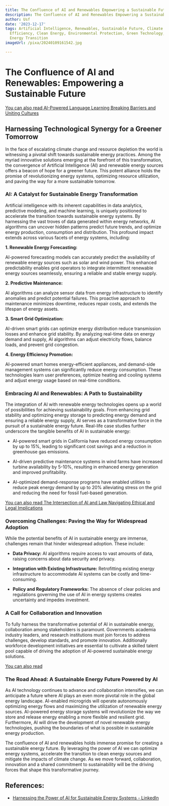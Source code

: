```yaml
---
title: The Confluence of AI and Renewables Empowering a Sustainable Future
description: The Confluence of AI and Renewables Empowering a Sustainable Future
author: Usf
date: '2023-12-17'
tags: Artificial Intelligence, Renewables, Sustainable Future, Climate Change, Energy
  Efficiency, Clean Energy, Environmental Protection, Green Technology, Innovation,
  Energy Transition
imageUrl: /pixa/20240109161542.jpg

---
```

# The Confluence of AI and Renewables: Empowering a Sustainable Future

[You can also read AI-Powered Language Learning Breaking Barriers and Uniting Cultures](AI-Powered%20Language%20Learning%20Breaking%20Barriers%20and%20Uniting%20Cultures)


## Harnessing Technological Synergy for  a Greener Tomorrow

In the face of escalating climate change and resource depletion the world is witnessing a pivotal shift towards  sustainable  energy practices. Among the myriad innovative solutions emerging at the forefront of this transformation, the convergence of Artificial Intelligence (AI) and renewable energy sources offers a beacon  of hope for a greener  future. This  potent alliance holds the  promise  of revolutionizing  energy systems, optimizing  resource utilization, and paving the  way for a more sustainable tomorrow.

### AI: A Catalyst for Sustainable Energy Transformation

Artificial intelligence with its inherent capabilities  in data analytics,  predictive modeling, and machine learning,  is uniquely positioned to accelerate the transition  towards sustainable energy systems. By harnessing the vast troves  of data generated within energy networks, AI algorithms can uncover hidden patterns predict future trends, and optimize energy production, consumption and distribution. This profound impact  extends across various facets of energy systems, including:

**1. Renewable Energy Forecasting:**

AI-powered forecasting models can accurately predict the availability of renewable energy sources such as solar and wind  power. This enhanced predictability enables grid operators to integrate intermittent renewable energy sources seamlessly, ensuring a reliable and stable energy supply.

**2. Predictive Maintenance:**

AI algorithms can analyze sensor data from  energy infrastructure to identify anomalies and predict potential failures. This proactive approach to maintenance  minimizes downtime, reduces repair costs, and extends the lifespan of energy assets.

**3. Smart Grid Optimization:**

AI-driven smart grids can  optimize energy distribution reduce transmission losses and enhance grid stability. By analyzing real-time data on energy demand and supply,  AI algorithms can adjust electricity flows, balance  loads, and prevent grid congestion.

**4. Energy Efficiency Promotion:**

AI-powered smart homes  energy-efficient appliances, and demand-side  management systems can significantly reduce  energy consumption. These technologies  learn user  preferences, optimize  heating and cooling systems and adjust energy  usage  based on real-time conditions.

### Embracing  AI and Renewables: A Path to Sustainability

The integration of AI with renewable energy technologies opens up a world of possibilities for achieving sustainability goals. From enhancing grid  stability and optimizing  energy storage to predicting energy  demand and ensuring a reliable energy supply, AI serves as a transformative force in the pursuit of a sustainable energy future.  Real-life case studies further underscore  the tangible benefits of AI in sustainable energy:

-  AI-powered smart grids in California have reduced energy consumption  by up to  15%, leading to significant cost savings and a reduction in greenhouse gas emissions.


- AI-driven predictive maintenance systems  in wind farms have increased turbine availability by 5-10%, resulting in enhanced energy generation and improved profitability.


- AI-optimized  demand-response programs have enabled utilities to reduce peak energy demand by up to 20% alleviating stress  on the grid and reducing the  need for fossil fuel-based generation.

[You can also read The Intersection of AI and Law Navigating Ethical and Legal  Implications](The%20Intersection%20of%20AI%20and%20Law%20Navigating%20Ethical%20and%20Legal%20Implications)


### Overcoming Challenges: Paving the  Way for Widespread Adoption

While the potential benefits of AI in sustainable energy are immense, challenges remain that hinder  widespread adoption. These  include:

- **Data Privacy:** AI algorithms require access to vast  amounts  of data, raising  concerns  about data security and privacy.


- **Integration with Existing Infrastructure:** Retrofitting existing energy infrastructure to  accommodate AI systems can be costly and time-consuming.


- **Policy and  Regulatory Frameworks:** The absence of clear policies and regulations governing the  use of AI in  energy systems creates uncertainty  and impedes  investment.

### A Call for Collaboration and Innovation

To fully harness the transformative potential of AI in  sustainable energy, collaboration among stakeholders  is paramount. Governments  academia industry leaders, and research institutions must join forces to address challenges, develop standards, and promote innovation. Additionally workforce development initiatives  are essential to cultivate a skilled talent pool capable of driving the adoption of AI-powered sustainable energy solutions.

[You can also read ]()


### The Road  Ahead: A Sustainable Energy Future Powered by AI

As AI  technology continues to advance and collaboration intensifies, we can  anticipate a  future where AI plays an even  more  pivotal role in the global energy landscape. AI-enabled microgrids will operate autonomously optimizing energy flows and maximizing  the utilization  of renewable energy sources. AI-powered energy storage systems will revolutionize the way we store and release energy enabling a more  flexible  and resilient grid.  Furthermore, AI will drive the development of novel renewable energy technologies, pushing the boundaries of what is possible in sustainable  energy production.

The confluence of AI and renewables holds immense promise for creating a sustainable energy future. By leveraging the power  of AI we can optimize  energy systems, accelerate the transition to clean energy sources and mitigate the impacts of  climate change. As we move forward, collaboration, innovation and a shared commitment to sustainability will be the driving forces that shape this transformative journey.

## References:
- [Harnessing the Power of AI for Sustainable Energy Systems - LinkedIn](https://www.linkedin.com/pulse/harnessing-power-ai-sustainable-energy-systems-trustify-technology)
